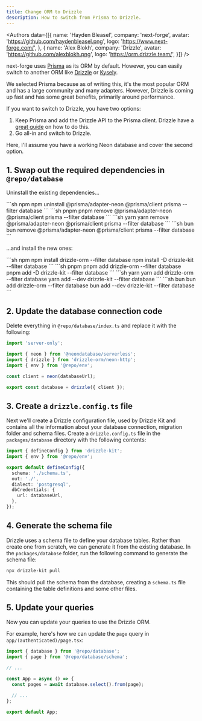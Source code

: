 ```yaml
---
title: Change ORM to Drizzle
description: How to switch from Prisma to Drizzle.
---
```



<Authors data={[{
  name: 'Hayden Bleasel',
  company: 'next-forge',
  avatar: 'https://github.com/haydenbleasel.png',
  logo: 'https://www.next-forge.com/',
}, {
  name: 'Alex Blokh',
  company: 'Drizzle',
  avatar: 'https://github.com/alexblokh.png',
  logo: 'https://orm.drizzle.team/',
}]} />

next-forge uses [Prisma](https://prisma.io) as its ORM by default. However, you can easily switch to another ORM like [Drizzle](https://orm.drizzle.team) or [Kysely](https://kysely.dev/).

We selected Prisma because as of writing this, it's the most popular ORM and has a large community and many adapters. However, Drizzle is coming up fast and has some great benefits, primarily around performance.

If you want to switch to Drizzle, you have two options:

1. Keep Prisma and add the Drizzle API to the Prisma client. Drizzle have a [great guide](https://orm.drizzle.team/docs/prisma) on how to do this.
2. Go all-in and switch to Drizzle.

Here, I'll assume you have a working Neon database and cover the second option.

## 1. Swap out the required dependencies in `@repo/database`

Uninstall the existing dependencies...

<CodeGroup>
```sh npm
npm uninstall @prisma/adapter-neon @prisma/client prisma --filter database
```
```sh pnpm
pnpm remove @prisma/adapter-neon @prisma/client prisma --filter database
```
```sh yarn
yarn remove @prisma/adapter-neon @prisma/client prisma --filter database
```
```sh bun
bun remove @prisma/adapter-neon @prisma/client prisma --filter database
```
</CodeGroup>

...and install the new ones:

<CodeGroup>
```sh npm
npm install drizzle-orm --filter database
npm install -D drizzle-kit --filter database
```
```sh pnpm
pnpm add drizzle-orm --filter database
pnpm add -D drizzle-kit --filter database
```
```sh yarn
yarn add drizzle-orm --filter database
yarn add --dev drizzle-kit --filter database
```
```sh bun
bun add drizzle-orm --filter database
bun add --dev drizzle-kit --filter database
```
</CodeGroup>

## 2. Update the database connection code

Delete everything in `@repo/database/index.ts` and replace it with the following:

```ts packages/database/index.ts
import 'server-only';

import { neon } from '@neondatabase/serverless';
import { drizzle } from 'drizzle-orm/neon-http';
import { env } from '@repo/env';

const client = neon(databaseUrl);

export const database = drizzle({ client });
```

## 3. Create a `drizzle.config.ts` file

Next we'll create a Drizzle configuration file, used by Drizzle Kit and contains all the information about your database connection, migration folder and schema files. Create a `drizzle.config.ts` file in the `packages/database` directory with the following contents:

```ts packages/database/drizzle.config.ts
import { defineConfig } from 'drizzle-kit';
import { env } from '@repo/env';

export default defineConfig({
  schema: './schema.ts',
  out: './',
  dialect: 'postgresql',
  dbCredentials: {
    url: databaseUrl,
  },
});
```

## 4. Generate the schema file

Drizzle uses a schema file to define your database tables. Rather than create one from scratch, we can generate it from the existing database. In the `packages/database` folder, run the following command to generate the schema file:

```bash
npx drizzle-kit pull
```

This should pull the schema from the database, creating a `schema.ts` file containing the table definitions and some other files.

## 5. Update your queries

Now you can update your queries to use the Drizzle ORM.

For example, here's how we can update the `page` query in `app/(authenticated)/page.tsx`:

```ts apps/app/app/(authenticated)/page.tsx {2, 7}
import { database } from '@repo/database';
import { page } from '@repo/database/schema';

// ...

const App = async () => {
  const pages = await database.select().from(page);

  // ...
};

export default App;
```

